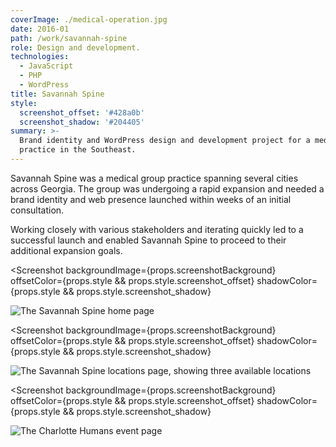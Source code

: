 ```yaml
---
coverImage: ./medical-operation.jpg
date: 2016-01
path: /work/savannah-spine
role: Design and development.
technologies:
  - JavaScript
  - PHP
  - WordPress
title: Savannah Spine
style:
  screenshot_offset: '#428a0b'
  screenshot_shadow: '#204405'
summary: >-
  Brand identity and WordPress design and development project for a medical group
  practice in the Southeast.
---
```


Savannah Spine was a medical group practice spanning several cities across
Georgia. The group was undergoing a rapid expansion and needed a brand identity
and web presence launched within weeks of an initial consultation.

Working closely with various stakeholders and iterating quickly led to a
successful launch and enabled Savannah Spine to proceed to their additional expansion
goals.

<Screenshot
  backgroundImage={props.screenshotBackground}
  offsetColor={props.style && props.style.screenshot_offset}
  shadowColor={props.style && props.style.screenshot_shadow}
>

![The Savannah Spine home page](./savannah-homepage.png)

</Screenshot>

<Screenshot
  backgroundImage={props.screenshotBackground}
  offsetColor={props.style && props.style.screenshot_offset}
  shadowColor={props.style && props.style.screenshot_shadow}
>

![The Savannah Spine locations page, showing three available locations](./savannah-locations.png)

</Screenshot>

<Screenshot
  backgroundImage={props.screenshotBackground}
  offsetColor={props.style && props.style.screenshot_offset}
  shadowColor={props.style && props.style.screenshot_shadow}
>

![The Charlotte Humans event page](./savannah-faq.png)

</Screenshot>

